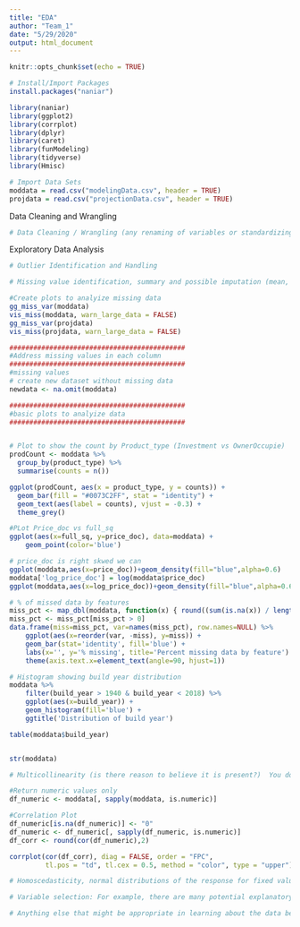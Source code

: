 ```yaml
---
title: "EDA"
author: "Team_1"
date: "5/29/2020"
output: html_document 
---
```


```r
knitr::opts_chunk$set(echo = TRUE)
```

```r
# Install/Import Packages
install.packages("naniar")

library(naniar)
library(ggplot2)
library(corrplot)
library(dplyr)
library(caret)
library(funModeling)
library(tidyverse) 
library(Hmisc)

```

```r
# Import Data Sets
moddata = read.csv("modelingData.csv", header = TRUE)
projdata = read.csv("projectionData.csv", header = TRUE)
```

Data Cleaning and Wrangling

```r
# Data Cleaning / Wrangling (any renaming of variables or standardizing of values.)

```

Exploratory Data Analysis

```r
# Outlier Identification and Handling

```

```r
# Missing value identification, summary and possible imputation (mean, median, regression.) This may also be considered part of “Data Wrangling”.

#Create plots to analyize missing data
gg_miss_var(moddata)
vis_miss(moddata, warn_large_data = FALSE)
gg_miss_var(projdata)
vis_miss(projdata, warn_large_data = FALSE)
```

```r

############################################
#Address missing values in each column
############################################
#missing values
# create new dataset without missing data
newdata <- na.omit(moddata)


```

```r

############################################
#basic plots to analyize data
############################################


# Plot to show the count by Product_type (Investment vs OwnerOccupie)
prodCount <- moddata %>%
  group_by(product_type) %>%
  summarise(counts = n())

ggplot(prodCount, aes(x = product_type, y = counts)) +
  geom_bar(fill = "#0073C2FF", stat = "identity") +
  geom_text(aes(label = counts), vjust = -0.3) + 
  theme_grey()

#PLot Price_doc vs full_sq
ggplot(aes(x=full_sq, y=price_doc), data=moddata) + 
    geom_point(color='blue')

# price_doc is right skwed we can 
ggplot(moddata,aes(x=price_doc))+geom_density(fill="blue",alpha=0.6)
moddata['log_price_doc'] = log(moddata$price_doc)
ggplot(moddata,aes(x=log_price_doc))+geom_density(fill="blue",alpha=0.6)

# % of missed data by features
miss_pct <- map_dbl(moddata, function(x) { round((sum(is.na(x)) / length(x)) * 100, 1) })
miss_pct <- miss_pct[miss_pct > 0]
data.frame(miss=miss_pct, var=names(miss_pct), row.names=NULL) %>%
    ggplot(aes(x=reorder(var, -miss), y=miss)) + 
    geom_bar(stat='identity', fill='blue') +
    labs(x='', y='% missing', title='Percent missing data by feature') +
    theme(axis.text.x=element_text(angle=90, hjust=1))

# Histogram showing build year distribution
moddata %>% 
    filter(build_year > 1940 & build_year < 2018) %>%
    ggplot(aes(x=build_year)) + 
    geom_histogram(fill='blue') + 
    ggtitle('Distribution of build year')

table(moddata$build_year)


str(moddata) 

```

```r
# Multicollinearity (is there reason to believe it is present?)  You don’t have to address every potential pair of variables that may be collinear.  Just provide a plot and or other evidence of a single occurrence of multicollinearity if at least one exists and then mention possible other occurrences.  

#Return numeric values only
df_numeric <- moddata[, sapply(moddata, is.numeric)]

#Correlation Plot
df_numeric[is.na(df_numeric)] <- "0"
df_numeric <- df_numeric[, sapply(df_numeric, is.numeric)]
df_corr <- round(cor(df_numeric),2)

corrplot(cor(df_corr), diag = FALSE, order = "FPC",
         tl.pos = "td", tl.cex = 0.5, method = "color", type = "upper")

```

```r
# Homoscedasticity, normal distributions of the response for fixed values of the explanatory variable(s), linear relationship between the mean of the response and each explanatory variable, etc.  This is where you would apply transformations (log, square root, etc.)

```

```r
# Variable selection: For example, there are many potential explanatory variables. Running stepwise variable selection will not necessarily provide a final model, but may leave you with a smaller set of potential explanatory variables to work with.

```

```r
# Anything else that might be appropriate in learning about the data before getting started.  (Example: You might analyze interactions between explanatory variables in the analysis.)

```














